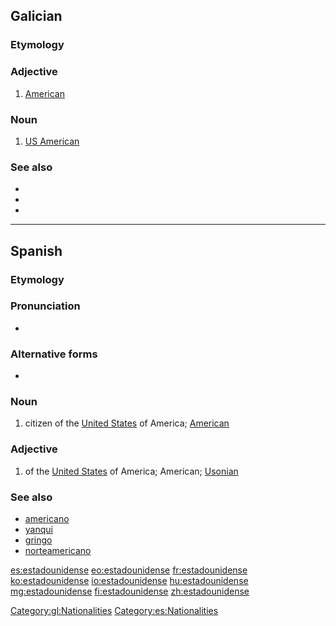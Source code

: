 {{also|estado-unidense}}
==Galician==

===Etymology===
{{suffix|Estados Unidos|ense|gloss1=United States|lang=gl}}

===Adjective===
{{gl-adj}}

# [[American]] {{gloss|of the United States}}

===Noun===
{{gl-noun|mf}}

# [[US American]]

===See also===
* {{l|gl|americano}}
* {{l|gl|gringo}}
* {{l|gl|norteamericano}}

[[Category:gl:Nationalities]]

----

==Spanish==

===Etymology===
{{suffix|Estados Unidos|ense|gloss1=United States|lang=es}}

===Pronunciation===
* {{IPA|/eˌsta.ðou.niˈðen.se/|/eˌsta.ðow.niˈðen.se/|lang=es}}

===Alternative forms===
* {{l|es|estadunidense}} {{qualifier|Honduras|Mexico}}

===Noun===
{{es-noun|mf}}

# citizen of the [[United States]] of America; [[American]]

===Adjective===
{{es-adj|f=estadounidense|pl=estadounidenses}}

# of the [[United States]] of America; American; [[Usonian]]

===See also===
* [[americano#Spanish|americano]]
* [[yanqui#Spanish|yanqui]]
* [[gringo#Spanish|gringo]]
* [[norteamericano#Spanish|norteamericano]]

[[Category:es:Nationalities]]

[[es:estadounidense]]
[[eo:estadounidense]]
[[fr:estadounidense]]
[[ko:estadounidense]]
[[io:estadounidense]]
[[hu:estadounidense]]
[[mg:estadounidense]]
[[fi:estadounidense]]
[[zh:estadounidense]]